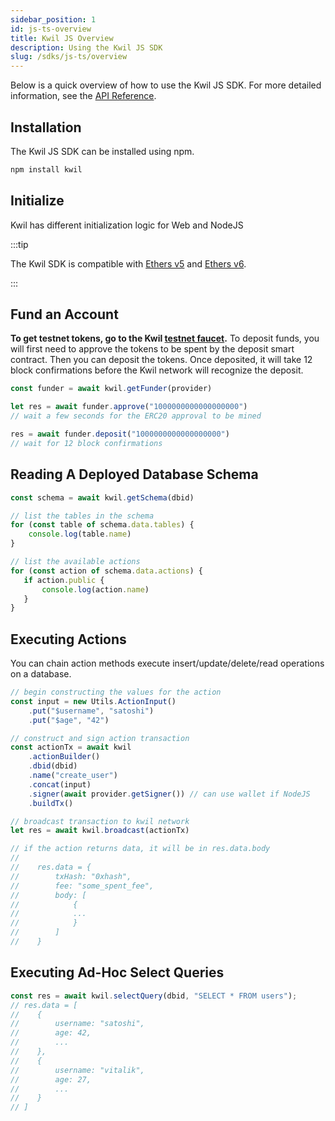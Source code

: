 ```yaml
---
sidebar_position: 1
id: js-ts-overview
title: Kwil JS Overview
description: Using the Kwil JS SDK
slug: /sdks/js-ts/overview
---
```


Below is a quick overview of how to use the Kwil JS SDK.  For more detailed information, see the [API Reference](/docs/sdks/js-ts/apis).

## Installation

The Kwil JS SDK can be installed using npm.

```bash
npm install kwil
```

## Initialize

Kwil has different initialization logic for Web and NodeJS

:::tip

The Kwil SDK is compatible with [Ethers v5](https://docs.ethers.org/v5/) and [Ethers v6](https://docs.ethers.org/v6/).

:::

<InitTabs />

## Fund an Account

**To get testnet tokens, go to the Kwil [testnet faucet](<https://faucet.kwil.com>).**  To deposit funds, you will first need to approve the tokens to be spent by the deposit smart contract.  Then you can deposit the tokens.
Once deposited, it will take 12 block confirmations before the Kwil network will recognize the deposit.

```js
const funder = await kwil.getFunder(provider)

let res = await funder.approve("1000000000000000000") 
// wait a few seconds for the ERC20 approval to be mined

res = await funder.deposit("1000000000000000000")
// wait for 12 block confirmations
```

## Reading A Deployed Database Schema

```js
const schema = await kwil.getSchema(dbid)

// list the tables in the schema
for (const table of schema.data.tables) {
    console.log(table.name)
}

// list the available actions
for (const action of schema.data.actions) {
   if action.public {
       console.log(action.name)
   }
}
```

## Executing Actions

You can chain action methods execute insert/update/delete/read operations on a database.
``` javascript
// begin constructing the values for the action
const input = new Utils.ActionInput()
    .put("$username", "satoshi")
    .put("$age", "42")

// construct and sign action transaction
const actionTx = await kwil
    .actionBuilder()
    .dbid(dbid)
    .name("create_user")
    .concat(input)
    .signer(await provider.getSigner()) // can use wallet if NodeJS
    .buildTx()

// broadcast transaction to kwil network
let res = await kwil.broadcast(actionTx)

// if the action returns data, it will be in res.data.body
//
//    res.data = {
//        txHash: "0xhash",
//        fee: "some_spent_fee",
//        body: [
//            {
//            ...
//            }
//        ]
//    }
```

## Executing Ad-Hoc Select Queries

``` javascript
const res = await kwil.selectQuery(dbid, "SELECT * FROM users");
// res.data = [
//    {
//        username: "satoshi",
//        age: 42,
//        ...
//    },
//    {
//        username: "vitalik",
//        age: 27,
//        ...
//    }
// ]
```
